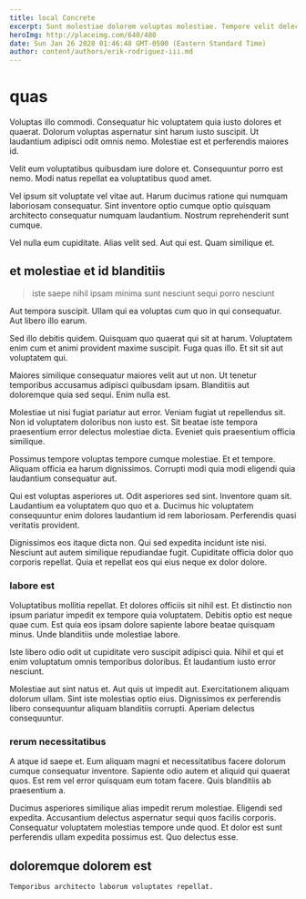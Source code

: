 ```yaml
---
title: local Concrete
excerpt: Sunt molestiae dolorem voluptas molestiae. Tempore velit delectus earum expedita ut alias in beatae aut. Sed labore dolorem beatae. Accusantium aperiam atque ut ipsam occaecati.
heroImg: http://placeimg.com/640/480
date: Sun Jan 26 2020 01:46:48 GMT-0500 (Eastern Standard Time)
author: content/authors/erik-rodriguez-iii.md
---
```

# quas

Voluptas illo commodi. Consequatur hic voluptatem quia iusto dolores et quaerat. Dolorum voluptas aspernatur sint harum iusto suscipit. Ut laudantium adipisci odit omnis nemo. Molestiae est et perferendis maiores id.
  
Velit eum voluptatibus quibusdam iure dolore et. Consequuntur porro est nemo. Modi natus repellat ea voluptatibus quod amet.
  
Vel ipsum sit voluptate vel vitae aut. Harum ducimus ratione qui numquam laboriosam consequatur. Sint inventore optio cumque optio quisquam architecto consequatur numquam laudantium. Nostrum reprehenderit sunt cumque.
  
Vel nulla eum cupiditate. Alias velit sed. Aut qui est. Quam similique et.

## et molestiae et id blanditiis

> iste saepe nihil ipsam minima sunt nesciunt sequi porro nesciunt

Aut tempora suscipit. Ullam qui ea voluptas cum quo in qui consequatur. Aut libero illo earum.
  
Sed illo debitis quidem. Quisquam quo quaerat qui sit at harum. Voluptatem enim cum et animi provident maxime suscipit. Fuga quas illo. Et sit sit aut voluptatem qui.
  
Maiores similique consequatur maiores velit aut ut non. Ut tenetur temporibus accusamus adipisci quibusdam ipsam. Blanditiis aut doloremque quia sed sequi. Enim nulla est.
  
Molestiae ut nisi fugiat pariatur aut error. Veniam fugiat ut repellendus sit. Non id voluptatem doloribus non iusto est. Sit beatae iste tempora praesentium error delectus molestiae dicta. Eveniet quis praesentium officia similique.
  
Possimus tempore voluptas tempore cumque molestiae. Et et tempore. Aliquam officia ea harum dignissimos. Corrupti modi quia modi eligendi quia laudantium consequatur aut.
  
Qui est voluptas asperiores ut. Odit asperiores sed sint. Inventore quam sit. Laudantium ea voluptatem quo quo et a. Ducimus hic voluptatem consequuntur enim dolores laudantium id rem laboriosam. Perferendis quasi veritatis provident.
  
Dignissimos eos itaque dicta non. Qui sed expedita incidunt iste nisi. Nesciunt aut autem similique repudiandae fugit. Cupiditate officia dolor quo corporis repellat. Quia et repellat eos qui eius neque ex dolor dolore.

### labore est

Voluptatibus mollitia repellat. Et dolores officiis sit nihil est. Et distinctio non ipsum pariatur impedit ex tempore quia voluptatem. Debitis optio est neque quae cum. Est quia eos ipsam dolore sapiente labore beatae quisquam minus. Unde blanditiis unde molestiae labore.
  
Iste libero odio odit ut cupiditate vero suscipit adipisci quia. Nihil et qui et enim voluptatum omnis temporibus doloribus. Et laudantium iusto error nesciunt.
  
Molestiae aut sint natus et. Aut quis ut impedit aut. Exercitationem aliquam dolorum ullam. Sint iste molestias optio eius. Dignissimos ex perferendis libero consequuntur aliquam blanditiis corrupti. Aperiam delectus consequuntur.

### rerum necessitatibus

A atque id saepe et. Eum aliquam magni et necessitatibus facere dolorum cumque consequatur inventore. Sapiente odio autem et aliquid qui quaerat quos. Est rem vel error quisquam eum totam facere. Quis blanditiis ab praesentium a.
  
Ducimus asperiores similique alias impedit rerum molestiae. Eligendi sed expedita. Accusantium delectus aspernatur sequi quos facilis corporis. Consequatur voluptatem molestias tempore unde quod. Et dolor est sunt perferendis ullam expedita possimus est. Quo delectus esse.

## doloremque dolorem est

```text
Temporibus architecto laborum voluptates repellat.
```

